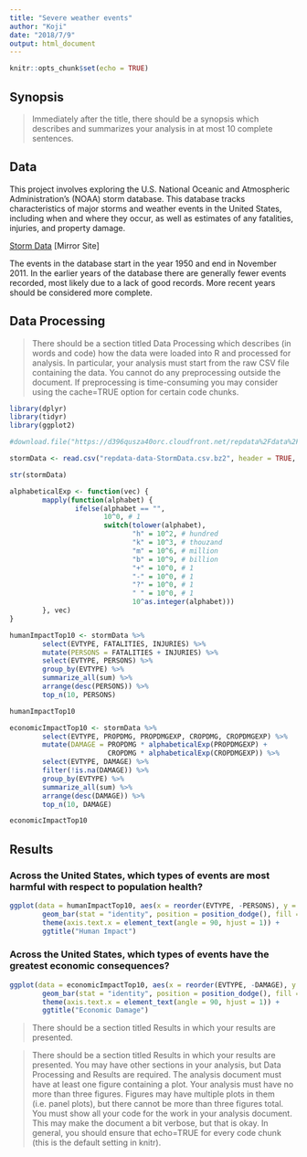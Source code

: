 ```yaml
---
title: "Severe weather events"
author: "Koji"
date: "2018/7/9"
output: html_document
---
```


```r
knitr::opts_chunk$set(echo = TRUE)
```

## Synopsis

> Immediately after the title, there should be a synopsis which describes and summarizes your analysis in at most 10 complete sentences.

## Data

This project involves exploring the U.S. National Oceanic and Atmospheric Administration's (NOAA) storm database. This database tracks characteristics of major storms and weather events in the United States, including when and where they occur, as well as estimates of any fatalities, injuries, and property damage.

[Storm Data](https://d396qusza40orc.cloudfront.net/repdata%2Fdata%2FStormData.csv.bz2) [Mirror Site]

The events in the database start in the year 1950 and end in November 2011. In the earlier years of the database there are generally fewer events recorded, most likely due to a lack of good records. More recent years should be considered more complete.

## Data Processing

> There should be a section titled Data Processing which describes (in words and code) how the data were loaded into R and processed for analysis. In particular, your analysis must start from the raw CSV file containing the data. You cannot do any preprocessing outside the document. If preprocessing is time-consuming you may consider using the cache=TRUE option for certain code chunks.

```r
library(dplyr)
library(tidyr)
library(ggplot2)
```

```r
#download.file("https://d396qusza40orc.cloudfront.net/repdata%2Fdata%2FStormData.csv.bz2", destfile = "repdata-data-StormData.csv.bz2")
```

```r
stormData <- read.csv("repdata-data-StormData.csv.bz2", header = TRUE, stringsAsFactors = FALSE)
```

```r
str(stormData)
```

```r
alphabeticalExp <- function(vec) {
        mapply(function(alphabet) {
                ifelse(alphabet == "",
                       10^0, # 1
                       switch(tolower(alphabet),
                              "h" = 10^2, # hundred
                              "k" = 10^3, # thouzand
                              "m" = 10^6, # million
                              "b" = 10^9, # billion
                              "+" = 10^0, # 1
                              "-" = 10^0, # 1
                              "?" = 10^0, # 1
                              " " = 10^0, # 1
                              10^as.integer(alphabet)))
        }, vec)
}
```

```r
humanImpactTop10 <- stormData %>%
        select(EVTYPE, FATALITIES, INJURIES) %>%
        mutate(PERSONS = FATALITIES + INJURIES) %>%
        select(EVTYPE, PERSONS) %>%
        group_by(EVTYPE) %>%
        summarize_all(sum) %>%
        arrange(desc(PERSONS)) %>%
        top_n(10, PERSONS)

humanImpactTop10
```

```r
economicImpactTop10 <- stormData %>%
        select(EVTYPE, PROPDMG, PROPDMGEXP, CROPDMG, CROPDMGEXP) %>%
        mutate(DAMAGE = PROPDMG * alphabeticalExp(PROPDMGEXP) +
                        CROPDMG * alphabeticalExp(CROPDMGEXP)) %>%
        select(EVTYPE, DAMAGE) %>%
        filter(!is.na(DAMAGE)) %>%
        group_by(EVTYPE) %>%
        summarize_all(sum) %>%
        arrange(desc(DAMAGE)) %>%
        top_n(10, DAMAGE)

economicImpactTop10
```


## Results

### Across the United States, which types of events are most harmful with respect to population health?

```r
ggplot(data = humanImpactTop10, aes(x = reorder(EVTYPE, -PERSONS), y = PERSONS)) +
        geom_bar(stat = "identity", position = position_dodge(), fill = "orangered") +
        theme(axis.text.x = element_text(angle = 90, hjust = 1)) +
        ggtitle("Human Impact")
```

### Across the United States, which types of events have the greatest economic consequences?
```r
ggplot(data = economicImpactTop10, aes(x = reorder(EVTYPE, -DAMAGE), y = DAMAGE)) +
        geom_bar(stat = "identity", position = position_dodge(), fill = "orangered") +
        theme(axis.text.x = element_text(angle = 90, hjust = 1)) +
        ggtitle("Economic Damage")
```


> There should be a section titled Results in which your results are presented.

> There should be a section titled Results in which your results are presented.
> You may have other sections in your analysis, but Data Processing and Results are required.
> The analysis document must have at least one figure containing a plot.
> Your analysis must have no more than three figures. Figures may have multiple plots in them (i.e. panel plots), but there cannot be more than three figures total.
> You must show all your code for the work in your analysis document. This may make the document a bit verbose, but that is okay. In general, you should ensure that echo=TRUE for every code chunk (this is the default setting in knitr).
